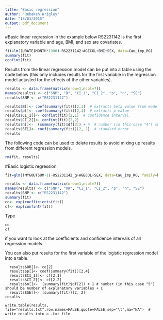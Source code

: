 ```yaml
---
title: "Basic regression"
author: "Rebekah Wrigley"
date: "18/01/2015"
output: pdf_document
---
```


#Basic linear regression
In the example below RS2231142 is the first explanatory variable and age, BMI, and sex are covariates.
```R
fit=lm((URATE1MONTH*1000)~RS2231142+AGECOL+BMI+SEX, data=Cau_imp_RG)
summary(fit)
confint(fit)
```

Results from the linear regression model can be put into a table using the code below (this only includes results for the first variable in the regression model adjusted for the effects of the other variables).
```R
results <- data.frame(matrix(nrow=1,ncol=7))
names(results) <- c("SNP", "B", "CI_1", "CI_2", "p", "n", "SE")
results$SNP <- c("RS2231142")

results$B[]<- coef(summary(fit))[2,1]  # extracts beta value from model
results$p[]<- coef(summary(fit))[2,4]  # extracts p value 
results$CI_1[]<- confint(fit)[2,1]  # confidence interval
results$CI_2[]<- confint(fit)[2,2]
results$n[]<-  (summary(fit)$df[2]) + 4  # number (in this case "4") should be number of explanatory variables + 1
results$SE[]<- coef(summary(fit))[2, 2]  # standard error
results
```

The following code can be used to delete results to avoid mixing up results from different regression models.

```R
rm(fit, results)
```

#Basic logistic regression

```R
fit=glm((MYGOUTSUM-1)~RS2231142_g+AGECOL+SEX, data=Cau_imp_RG, family=binomial)

results <- data.frame(matrix(nrow=1,ncol=7))
names(results) <- c("SNP", "OR", "CI_1", "CI_2", "p", "n", "SE")
results$SNP <- c("RS2231142")
summary(fit)
co<- exp(coefficients(fit)) 
cf<- exp(confint(fit))  
```

Type 
```R
co
cf
```

if you want to look at the coefficients and confidence intervals of all regression models.


You can also put results for the first variable of the logistic regression model into a table.
```
  results$OR[]<- co[2]
  results$p[]<- coef(summary(fit))[2,4]
  results$CI_1[]<- cf[2,1]
  results$CI_2[]<- cf[2,2]
  results$n[]<-  (summary(fit)$df[2]) + 1 # number (in this case "5") should be number of explanatory variables + 1
  results$SE[]<- (summary(fit))[2, 2]
results

write.table(results, file="results.txt",row.names=FALSE,quote=FALSE,sep="\t",na="NA")  # write results into a .txt file
```

